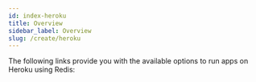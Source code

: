 ```yaml
---
id: index-heroku
title: Overview  
sidebar_label: Overview
slug: /create/heroku
---
```



The following links provide you with the available options to run apps on Heroku using Redis:

<div class="row">
 <div class="col">
     <RedisCard
        title="Heroku Portal"
        description="Create a Redis database on Heroku"
        page="/create/heroku/portal"
        />
 </div>
 <div class="col">
    <RedisCard
        title="Deploy a NodeJS app on Heroku"
        description="How to deploy a NodeJS based application on Heroku using Redis"
        page="/create/heroku/herokunodejs"
        />
 </div>
 <div class="col">
    <RedisCard
        title="Deploy a Python app on Heroku"
        description="How to deploy a Python app on Heroku using Redis"
        page="/create/heroku/herokupython"
        />
 </div>
 </div>

<div class="row">
 <div class="col">
     <RedisCard
        title="Deploy a Java app on Heroku"
        description="How to deploy a Java app on Heroku using Redis"
        page="/create/heroku/herokujava"
        />
 </div>
 <div class="col">
     <RedisCard
        title="Deploy a Redis Rate Limiting app on Heroku in 5 Minutes"
        description="How to deploy a Redis Rate Limiting app on Heroku using Go"
        page="/create/heroku/ratelimiting-go"
        />
 </div>
 </div>
